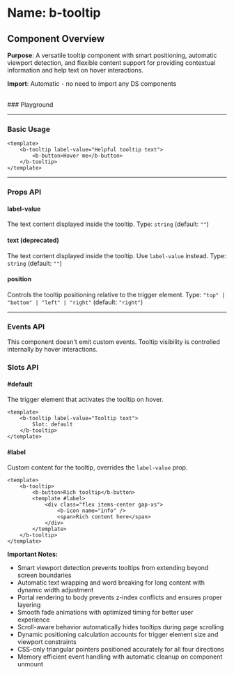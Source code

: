 
<Meta of={BTooltip} />

# Name: b-tooltip
## Component Overview

**Purpose**: A versatile tooltip component with smart positioning, automatic viewport detection, and flexible content support for providing contextual information and help text on hover interactions.

**Import**: Automatic - no need to import any DS components

<br />
### Playground

<Canvas of={BTooltip.Primary} />
<Controls />

---

### Basic Usage

```vue
<template>
    <b-tooltip label-value="Helpful tooltip text">
        <b-button>Hover me</b-button>
    </b-tooltip>
</template>
```

<Canvas sourceState="none" of={BTooltip.Primary} />

---

### Props API

#### label-value
The text content displayed inside the tooltip. Type: `string` (default: `""`)

#### text (deprecated)
The text content displayed inside the tooltip. Use `label-value` instead. Type: `string` (default: `""`)

#### position
Controls the tooltip positioning relative to the trigger element. Type: `"top" | "bottom" | "left" | "right"` (default: `"right"`)

<Canvas sourceState="none" of={BTooltip.Positions} />

---

### Events API

This component doesn't emit custom events. Tooltip visibility is controlled internally by hover interactions.

### Slots API

#### #default
The trigger element that activates the tooltip on hover.

```vue
<template>
    <b-tooltip label-value="Tooltip text">
        Slot: default
    </b-tooltip>
</template>
```

#### #label
Custom content for the tooltip, overrides the `label-value` prop.

```vue
<template>
    <b-tooltip>
        <b-button>Rich tooltip</b-button>
        <template #label>
            <div class="flex items-center gap-xs">
                <b-icon name="info" />
                <span>Rich content here</span>
            </div>
        </template>
    </b-tooltip>
</template>
```

<Canvas sourceState="none" of={BTooltip.Label} />

**Important Notes:**
- Smart viewport detection prevents tooltips from extending beyond screen boundaries
- Automatic text wrapping and word breaking for long content with dynamic width adjustment
- Portal rendering to body prevents z-index conflicts and ensures proper layering
- Smooth fade animations with optimized timing for better user experience
- Scroll-aware behavior automatically hides tooltips during page scrolling
- Dynamic positioning calculation accounts for trigger element size and viewport constraints
- CSS-only triangular pointers positioned accurately for all four directions
- Memory efficient event handling with automatic cleanup on component unmount